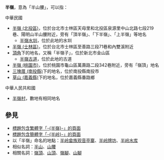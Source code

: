 '''半嶺'''，意為「半山腰」，可以指：

;中華民國
*[[半嶺_(北投區)|半嶺 (北投區)]]，位於台北市士林區天母里和北投區泉源里中山北路七段219巷、陽明山半山腰附近，旁有「頂半嶺」、「下半嶺」、「上半嶺」等地名
**[[半嶺水圳|半嶺水圳]]，位於此地的水圳
*[[半嶺_(士林區)|半嶺 (士林區)]]，位於台北市士林區至善路三段71巷和內雙溪附近
*[[頂角|頂角]]下的地名，又稱「半嶺子」，位於新北市金山區
**[[半嶺古道|半嶺古道]]，位於此地的古道
*[[半嶺_(桃園市)|半嶺 (桃園市)]]，位於桃園市龜山區萬壽路二段342巷附近，旁有「嶺頂」地名
*[[三塊厝_(南投縣)|三塊厝 (南投縣)]]下的地名，位於南投縣南投市
*[[草山_(嘉義縣)|草山 (嘉義縣)]]下的地名，位於嘉義縣番路鄉

;中華人民共和國
*[[半嶺村|半嶺村]]，數地有相同地名

==參見==
*[[Special:Search/intitle:"半嶺"|標題包含繁體字「-{半嶺}-」的頁面]]
*[[Special:Search/intitle:"半岭"|標題包含簡體字「-{半岭}-」的頁面]]
*以「半嶺」命名的地點：[[半岭畲族观音亭寨|半岭畲族观音亭寨]]、[[半岭牌坊|半岭牌坊]]、[[半岭水库|半岭水库]]
*相似名詞：[[半山|半山]]、[[山腰|山腰]]
*相關名詞：[[嶺頂|嶺頂]]、[[山頂|山頂]]、[[嶺腳|嶺腳]]、[[山腳|山腳]]

{{Disambiguation|Cat=二字亚洲地名消歧义|Ban}}